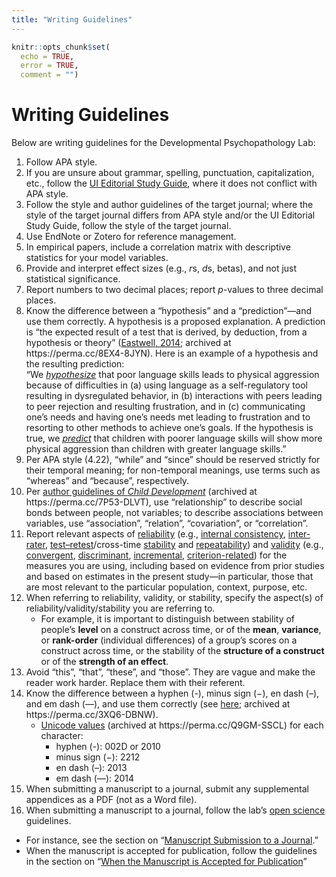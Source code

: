 ```yaml
---
title: "Writing Guidelines"
---
```


```r
knitr::opts_chunk$set(
  echo = TRUE,
  error = TRUE,
  comment = "")
```

# Writing Guidelines

Below are writing guidelines for the Developmental Psychopathology Lab:

1. Follow APA style.
1. If you are unsure about grammar, spelling, punctuation, capitalization, etc., follow the [UI Editorial Study Guide](https://brand.uiowa.edu/editorial-style-guide), where it does not conflict with APA style.
1. Follow the style and author guidelines of the target journal; where the style of the target journal differs from APA style and/or the UI Editorial Study Guide, follow the style of the target journal.
1. Use EndNote or Zotero for reference management.
1. In empirical papers, include a correlation matrix with descriptive statistics for your model variables.
1. Provide and interpret effect sizes (e.g., *r*s, *d*s, betas), and not just statistical significance.
1. Report numbers to two decimal places; report *p*-values to three decimal places.
1. Know the difference between a "hypothesis" and a "prediction"—and use them correctly.
A hypothesis is a proposed explanation.
A prediction is "the expected result of a test that is derived, by deduction, from a hypothesis or theory" ([Eastwell, 2014](https://files.eric.ed.gov/fulltext/EJ1057150.pdf); archived at https://perma.cc/8EX4-8JYN).
Here is an example of a hypothesis and the resulting prediction:
<br>
"We <u>*hypothesize*</u> that poor language skills leads to physical aggression because of difficulties in (a) using language as a self-regulatory tool resulting in dysregulated behavior, in (b) interactions with peers leading to peer rejection and resulting frustration, and in (c) communicating one's needs and having one's needs met leading to frustration and to resorting to other methods to achieve one's goals.
If the hypothesis is true, we <u>*predict*</u> that children with poorer language skills will show more physical aggression than children with greater language skills."
1. Per APA style (4.22), "while" and "since" should be reserved strictly for their temporal meaning; for non-temporal meanings, use terms such as "whereas" and "because", respectively.
1. Per [author guidelines of *Child Development*](https://www.srcd.org/research/journals/child-development/child-development-submission-guidelines#APA) (archived at https://perma.cc/7P53-DLVT), use "relationship" to describe social bonds between people, not variables; to describe associations between variables, use "association", "relation", "covariation", or "correlation".
1. Report relevant aspects of [reliability](https://isaactpetersen.github.io/Principles-Psychological-Assessment/reliability.html#typesOfReliability) (e.g., [internal consistency](https://isaactpetersen.github.io/Principles-Psychological-Assessment/reliability.html#internalConsistency-reliability), [inter-rater](https://isaactpetersen.github.io/Principles-Psychological-Assessment/reliability.html#interrater-reliability), [test–retest](https://isaactpetersen.github.io/Principles-Psychological-Assessment/reliability.html#testRetest-reliability)/cross-time [stability](https://isaactpetersen.github.io/Principles-Psychological-Assessment/reliability.html#stability) and [repeatability](https://isaactpetersen.github.io/Principles-Psychological-Assessment/reliability.html#repeatability)) and [validity](https://isaactpetersen.github.io/Principles-Psychological-Assessment/validity.html#measurementValidity) (e.g., [convergent](https://isaactpetersen.github.io/Principles-Psychological-Assessment/validity.html#convergentValidity), [discriminant](https://isaactpetersen.github.io/Principles-Psychological-Assessment/validity.html#discriminantValidity), [incremental](https://isaactpetersen.github.io/Principles-Psychological-Assessment/validity.html#incrementalValidity), [criterion-related](https://isaactpetersen.github.io/Principles-Psychological-Assessment/validity.html#criterionValidity)) for the measures you are using, including based on evidence from prior studies and based on estimates in the present study—in particular, those that are most relevant to the particular population, context, purpose, etc.
1. When referring to reliability, validity, or stability, specify the aspect(s) of reliability/validity/stability you are referring to.
    - For example, it is important to distinguish between stability of people's **level** on a construct across time, or of the **mean**, **variance**, or **rank-order** (individual differences) of a group’s scores on a construct across time, or the stability of the **structure of a construct** or of the **strength of an effect**.
1. Avoid "this", "that", "these", and "those".
They are vague and make the reader work harder.
Replace them with their referent.
1. Know the difference between a hyphen (-), minus sign (−), en dash (–), and em dash (—), and use them correctly (see [here](https://jakubmarian.com/hyphen-minus-en-dash-and-em-dash-difference-and-usage-in-english/); archived at https://perma.cc/3XQ6-DBNW).
    - [Unicode values](https://www.punctuationmatters.com/the-difference-between-a-dash-and-a-minus-sign/) (archived at https://perma.cc/Q9GM-SSCL) for each character:
      - hyphen (-): 002D or 2010
      - minus sign (−): 2212
      - en dash (–): 2013
      - em dash (—): 2014
1. When submitting a manuscript to a journal, submit any supplemental appendices as a PDF (not as a Word file).
1. When submitting a manuscript to a journal, follow the lab's [open science](openScience.html) guidelines.
  - For instance, see the section on "[Manuscript Submission to a Journal](openScience.html#journal)."
  - When the manuscript is accepted for publication, follow the guidelines in the section on "[When the Manuscript is Accepted for Publication](openScience.html#accepted)"
